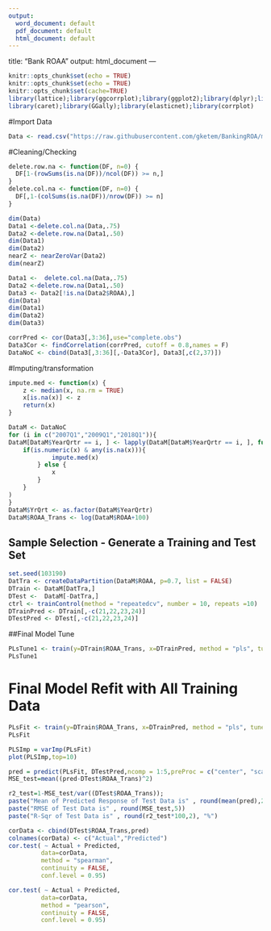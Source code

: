 ---
output:
  word_document: default
  pdf_document: default
  html_document: default  
---
title: "Bank ROAA"
output: html_document
---

```{r setup, include=FALSE}
knitr::opts_chunk$set(echo = TRUE)
knitr::opts_chunk$set(echo = TRUE)
knitr::opts_chunk$set(cache=TRUE)
library(lattice);library(ggcorrplot);library(ggplot2);library(dplyr);library(lmtest)
library(caret);library(GGally);library(elasticnet);library(corrplot)
```


#Import Data
```{r}
Data <- read.csv("https://raw.githubusercontent.com/gketem/BankingROA/master/BankMetrics.csv", stringsAsFactors = F)
```

#Cleaning/Checking
```{r}
delete.row.na <- function(DF, n=0) {
  DF[1-(rowSums(is.na(DF))/ncol(DF)) >= n,]
}
delete.col.na <- function(DF, n=0) {
  DF[,1-(colSums(is.na(DF))/nrow(DF)) >= n]
}

dim(Data)
Data1 <-delete.col.na(Data,.75) 
Data2 <-delete.row.na(Data1,.50) 
dim(Data1)
dim(Data2)
nearZ <- nearZeroVar(Data2) 
dim(nearZ)

Data1 <-  delete.col.na(Data,.75) 
Data2 <-delete.row.na(Data1,.50) 
Data3 <- Data2[!is.na(Data2$ROAA),]
dim(Data)
dim(Data1)
dim(Data2)
dim(Data3)

corrPred <- cor(Data3[,3:36],use="complete.obs")
Data3Cor <- findCorrelation(corrPred, cutoff = 0.8,names = F)
DataNoC <- cbind(Data3[,3:36][,-Data3Cor], Data3[,c(2,37)])
```


#Imputing/transformation
```{r}
impute.med <- function(x) {
    z <- median(x, na.rm = TRUE)
    x[is.na(x)] <- z
    return(x)
}

DataM <- DataNoC
for (i in c("2007Q1","2009Q1","2018Q1")){
DataM[DataM$YearQrtr == i, ] <- lapply(DataM[DataM$YearQrtr == i, ], function(x){
    if(is.numeric(x) & any(is.na(x))){
            impute.med(x)
        } else {
            x
        }
    }
)
}
DataM$YrQrt <- as.factor(DataM$YearQrtr)
DataM$ROAA_Trans <- log(DataM$ROAA+100) 
```


## Sample Selection - Generate a Training and Test Set


```{r echo=TRUE}
set.seed(103190)
DatTra <- createDataPartition(DataM$ROAA, p=0.7, list = FALSE)
DTrain <- DataM[DatTra,]
DTest <-  DataM[-DatTra,]
ctrl <- trainControl(method = "repeatedcv", number = 10, repeats =10) 
DTrainPred <- DTrain[,-c(21,22,23,24)]
DTestPred <- DTest[,-c(21,22,23,24)]
```



##Final Model Tune
```{r}
PLsTune1 <- train(y=DTrain$ROAA_Trans, x=DTrainPred, method = "pls", tuneLength = 15, trControl = ctrl, preProc = c("center", "scale"))
PLsTune1
```
# Final Model Refit with All Training Data
```{r}
PLsFit <- train(y=DTrain$ROAA_Trans, x=DTrainPred, method = "pls", tuneLength = 5, preProc = c("center", "scale"))
PLsFit

PLSImp = varImp(PLsFit)
plot(PLSImp,top=10)
```

```{r}
pred = predict(PLsFit, DTestPred,ncomp = 1:5,preProc = c("center", "scale"))
MSE_test=mean((pred-DTest$ROAA_Trans)^2)

r2_test=1-MSE_test/var((DTest$ROAA_Trans));
paste("Mean of Predicted Response of Test Data is" , round(mean(pred),2))
paste("RMSE of Test Data is" , round(MSE_test,5))
paste("R-Sqr of Test Data is" , round(r2_test*100,2), "%")

corData <- cbind(DTest$ROAA_Trans,pred)
colnames(corData) <- c("Actual","Predicted")
cor.test( ~ Actual + Predicted, 
         data=corData,
         method = "spearman",
         continuity = FALSE,
         conf.level = 0.95)

cor.test( ~ Actual + Predicted, 
         data=corData,
         method = "pearson",
         continuity = FALSE,
         conf.level = 0.95)


```



